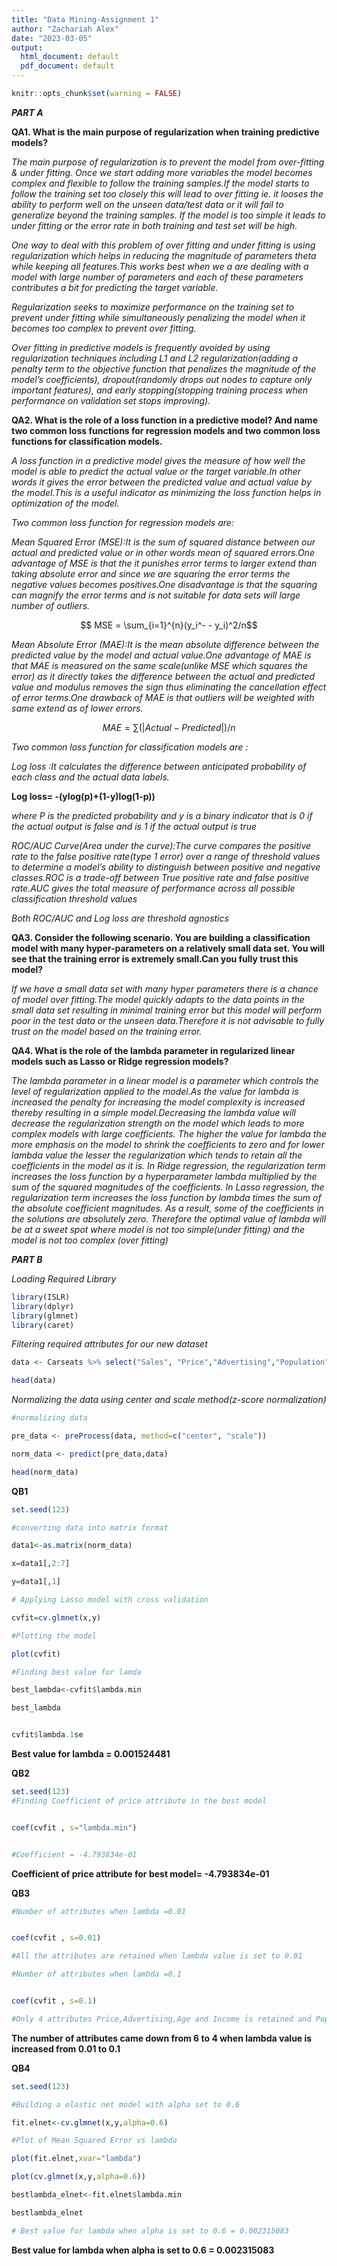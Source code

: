 ---
title: "Data Mining-Assignment 1"
author: "Zachariah Alex"
date: "2023-03-05"
output:
  html_document: default
  pdf_document: default
---

```{r setup, include=FALSE}
knitr::opts_chunk$set(warning = FALSE)
```

***PART A ***

**QA1. What is the main purpose of regularization when training predictive models?**

*The main purpose of regularization is to prevent the model from over-fitting & under fitting.*
*Once we start adding more variables the model becomes complex and flexible to follow the training samples.If the model starts to follow the training set too closely this will lead to over fitting ie. it looses the ability to perform well on the unseen data/test data or it will fail to generalize beyond the training samples.*
*If the model is too simple it leads to under fitting or the error rate in both training and test set will be high.*

*One way to deal with this problem of over fitting and under fitting is using regularization which helps in reducing the magnitude of parameters theta while keeping all features.This works best when we a are dealing with a model with large number of parameters and each of these parameters contributes a bit for predicting the target variable.*

*Regularization seeks to maximize performance on the training set to prevent under fitting while simultaneously penalizing the model when it becomes too complex to prevent over fitting.*

*Over fitting in predictive models is frequently avoided by using regularization techniques including L1 and L2 regularization(adding a penalty term to the objective function that penalizes the magnitude of the model's coefficients), dropout(randomly drops out nodes to capture only important features), and early stopping(stopping training process when performance on validation set stops improving).*


**QA2. What is the role of a loss function in a predictive model? And name two common loss functions for regression models and two common loss functions for classification models.**

*A loss function in a predictive model gives the measure of how well the model is able to predict the actual value or the target variable.In other words it gives the error between the predicted value and actual value by the model.This is a useful indicator as minimizing the loss function helps in optimization of the model.*

*Two common loss function for regression models are:*

*Mean Squared Error (MSE):It is the sum of squared distance between our actual and predicted value or in other words mean of squared errors.One advantage of MSE is that the it punishes error terms to larger extend than taking absolute error and since we are squaring the error terms the negative values becomes positives.One disadvantage is that the squaring can magnify the error terms and is not suitable for data sets will large number of outliers.*

$$ MSE = \sum_{i=1}^{n}(y_i^- - y_i)^2/n$$

*Mean Absolute Error (MAE):It is the mean absolute difference between the predicted value by the model and actual value.One advantage of MAE is that MAE is measured on the same scale(unlike MSE which squares the error) as it directly takes the difference between the actual and predicted value and modulus removes the sign thus eliminating the cancellation effect of error terms.One drawback of MAE is that outliers will be weighted with same extend as of lower errors.*

$$  MAE=\sum(|Actual-Predicted|)/n   $$

*Two common loss function for classification models are :*

*Log loss :It calculates the difference between anticipated probability of each class and the actual data labels.*

**Log loss= -(ylog(p)+(1-y)log(1-p))**

*where P is the predicted probability and y is a binary indicator that is 0 if the actual output is false and is 1 if the actual output is true*

*ROC/AUC Curve(Area under the curve):The curve compares the  positive rate to the false positive rate(type 1 error) over a range of threshold values to determine a model's ability to distinguish between positive and negative classes.ROC is a trade-off between True positive rate and false positive rate.AUC gives the total measure of performance across all possible classification threshold values*

*Both ROC/AUC and Log loss are threshold agnostics*

**QA3. Consider the following scenario. You are building a classification model with many hyper-parameters on a relatively small data set. You will see that the training error is extremely small.Can you fully trust this model?**

*If we have a small data set with many hyper parameters there is a chance of model over fitting.The model quickly adapts to the data points in the small data set resulting in minimal training error but this model will perform poor in the test data or the unseen data.Therefore it is not advisable to fully trust on the model based on the training error.*


**QA4. What is the role of the lambda parameter in regularized linear models such as Lasso or Ridge regression models?**

*The lambda parameter in a linear model is a parameter which controls the level of regularization applied to the model.As the value for lambda is increased the penalty for increasing the model complexity is increased thereby resulting in a simple model.Decreasing the lambda value will decrease the regularization strength on the model which leads to more complex models with large coefficients.*
*The higher the value for lambda the more emphasis on the model to shrink the coefficients to zero and for lower lambda value the lesser the regularization which tends to retain all the coefficients in the model as it is.*
*In Ridge regression, the regularization term increases the loss function by a hyperparameter lambda multiplied by the sum of the squared magnitudes of the coefficients.*
*In Lasso regression, the regularization term increases the loss function by lambda times the sum of the absolute coefficient magnitudes. As a result, some of the coefficients in the solutions are absolutely zero.*
*Therefore the optimal value of lambda will be at a sweet spot where model is not too simple(under fitting) and the model is not too complex (over fitting)*







***PART B***



*Loading Required Library *
```{r}

library(ISLR)
library(dplyr)
library(glmnet)
library(caret)

```

*Filtering required attributes for our new dataset*

```{r}
data <- Carseats %>% select("Sales", "Price","Advertising","Population","Age","Income","Education")

head(data)
```
*Normalizing the data using center and scale method(z-score normalization)*
```{r}

#normalizing data

pre_data <- preProcess(data, method=c("center", "scale"))

norm_data <- predict(pre_data,data)

head(norm_data)

```
**QB1**
```{r}
set.seed(123)

#converting data into matrix format

data1<-as.matrix(norm_data)

x=data1[,2:7]

y=data1[,1]

# Applying Lasso model with cross validation

cvfit=cv.glmnet(x,y)

#Plotting the model

plot(cvfit)

```

```{r}

#Finding best value for lamda

best_lambda<-cvfit$lambda.min

best_lambda


cvfit$lambda.1se

```
**Best value for lambda = 0.001524481**

**QB2**
```{r}
set.seed(123)
#Finding Coefficient of price attribute in the best model


coef(cvfit , s="lambda.min")


#Coefficient = -4.793834e-01

```
**Coefficient of price attribute for best model= -4.793834e-01**

**QB3**
```{r}
#Number of attributes when lambda =0.01


coef(cvfit , s=0.01)

#All the attributes are retained when lambda value is set to 0.01

#Number of attributes when lambda =0.1


coef(cvfit , s=0.1)

#Only 4 attributes Price,Advertising,Age and Income is retained and Population & Education attributes are set to 0


```
**The number of attributes came down from 6 to 4 when lambda value is increased from 0.01 to 0.1**


**QB4**
```{r}

set.seed(123)

#Building a elastic net model with alpha set to 0.6

fit.elnet<-cv.glmnet(x,y,alpha=0.6)

#Plot of Mean Squared Error vs lambda

plot(fit.elnet,xvar="lambda")

plot(cv.glmnet(x,y,alpha=0.6))

bestlambda_elnet<-fit.elnet$lambda.min

bestlambda_elnet

# Best value for lambda when alpha is set to 0.6 = 0.002315083

```
**Best value for lambda when alpha is set to 0.6 = 0.002315083**